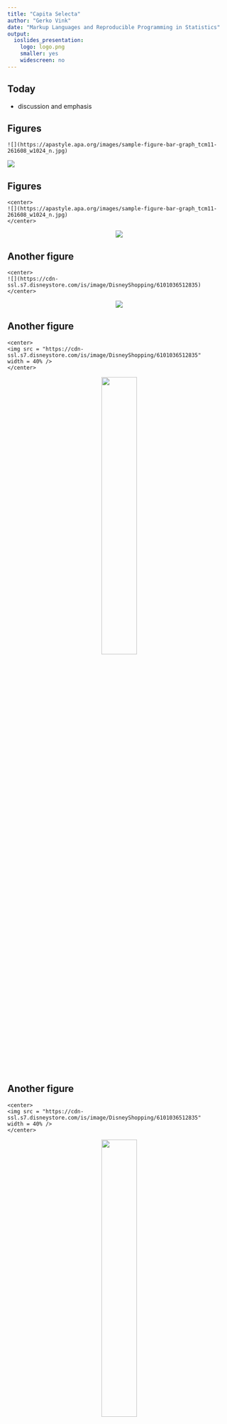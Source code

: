 ```yaml
---
title: "Capita Selecta"
author: "Gerko Vink"
date: "Markup Languages and Reproducible Programming in Statistics"
output:
  ioslides_presentation:
    logo: logo.png
    smaller: yes
    widescreen: no
---
```


## Today

- discussion and emphasis

## Figures

```
![](https://apastyle.apa.org/images/sample-figure-bar-graph_tcm11-261608_w1024_n.jpg)
```
![](https://apastyle.apa.org/images/sample-figure-bar-graph_tcm11-261608_w1024_n.jpg)

## Figures

```
<center>
![](https://apastyle.apa.org/images/sample-figure-bar-graph_tcm11-261608_w1024_n.jpg)
</center>
```
<center>
![](https://apastyle.apa.org/images/sample-figure-bar-graph_tcm11-261608_w1024_n.jpg)
</center>

## Another figure

```
<center>
![](https://cdn-ssl.s7.disneystore.com/is/image/DisneyShopping/6101036512835)
</center>
```

<center>
![](https://cdn-ssl.s7.disneystore.com/is/image/DisneyShopping/6101036512835)
</center>

## Another figure

```
<center>
<img src = "https://cdn-ssl.s7.disneystore.com/is/image/DisneyShopping/6101036512835" 
width = 40% />
</center>
```

<center>
<img src = "https://cdn-ssl.s7.disneystore.com/is/image/DisneyShopping/6101036512835" 
width = 40% />
</center>

## Another figure

```
<center>
<img src = "https://cdn-ssl.s7.disneystore.com/is/image/DisneyShopping/6101036512835" 
width = 40% />
</center>
```

<center>
<img src = "https://cdn-ssl.s7.disneystore.com/is/image/DisneyShopping/6101036512835" 
width = 40% >
</center>

## Another figure
```
{r, out.width = "30%", fig.align = 'center'}
```
```r
library(knitr)
fig <- "https://cdn-ssl.s7.disneystore.com/is/image/DisneyShopping/6101036512835"
include_graphics(fig)
```

## `R` figures
```
{r, fig.width=3, fig.height=1}
```

```r
library(dygraphs)
dygraph(nhtemp, main = "New Haven Temperatures", ylab = "Temp (F)") 
```

## `R` figures
```
{r, fig.width=6, fig.height=2.5}
```

```r
library(dygraphs)
dygraph(nhtemp, main = "New Haven Temperatures", ylab = "Temp (F)") 
```

## Equations

## Tables

